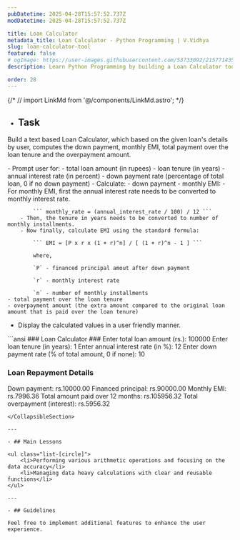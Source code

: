```yaml
---
pubDatetime: 2025-04-28T15:57:52.737Z
modDatetime: 2025-04-28T15:57:52.737Z

title: Loan Calculator
metadata_title: Loan Calculator - Python Programming | V.Vidhya
slug: loan-calculator-tool
featured: false
# ogImage: https://user-images.githubusercontent.com/53733092/215771435-25408246-2309-4f8b-a781-1f3d93bdf0ec.png
description: Learn Python Programming by building a Loan Calculator tool for your friends.

order: 28
---
```


{/* // import LinkMd from '@/components/LinkMd.astro'; */}

- ## Task

Build a text based Loan Calculator, which based on the given loan's details by user, computes the down payment, monthly EMI, total payment over the loan 
tenure and the overpayment amount.

<CollapsibleSection title="Instructions">
- Prompt user for:
    - total loan amount (in rupees)
    - loan tenure (in years)
    - annual interest rate (in percent)
    - down payment rate (percentage of total loan, 0 if no down payment)
- Calculate:
    - down payment
    - monthly EMI:
        - For monthly EMI, first the annual interest rate needs to be converted to monthly interest rate.
        
            ``` monthly_rate = (annual_interest_rate / 100) / 12 ```
        - Then, the tenure in years needs to be converted to number of monthly installments.
        - Now finally, calculate EMI using the standard formula:

            ``` EMI = [P x r x (1 + r)^n] / [ (1 + r)^n - 1 ] ```

            where, 
            
            `P` - financed principal amout after down payment 
            
            `r` - monthly interest rate
            
            `n` - number of monthly installments
    - total payment over the loan tenure
    - overpayment amount (the extra amount compared to the original loan amount that is paid over the loan tenure)
- Display the calculated values in a user friendly manner.
</CollapsibleSection>

<div class="w-full my-2"></div>

<CollapsibleSection title="Expected Output">
```ansi
### Loan Calculator ###
Enter total loan amount (rs.): 100000
Enter loan tenure (in years): 1
Enter annual interest rate (in %): 12
Enter down payment rate (% of total amount, 0 if none): 10

### Loan Repayment Details ###
Down payment: rs.10000.00
Financed principal: rs.90000.00
Monthly EMI: rs.7996.36
Total amount paid over 12 months: rs.105956.32
Total overpayment (interest): rs.5956.32
```
</CollapsibleSection>

---

- ## Main Lessons

<ul class="list-[circle]">
    <li>Performing various arithmetic operations and focusing on the data accuracy</li>
    <li>Managing data heavy calculations with clear and reusable functions</li>
</ul>

---

- ## Guidelines

Feel free to implement additional features to enhance the user experience.
